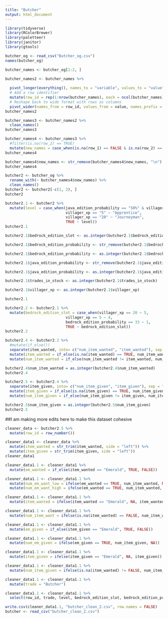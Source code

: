 ```yaml
---
title: "Butcher"
output: html_document
---
```

```r
library(tidyverse)
library(RColorBrewer)
library(paletteer)
library(janitor)
library(gtools)
```

```r
butcher_og <- read_csv("Butcher_og.csv")
names(butcher_og)
```

```r
butcher_names <- butcher_og[1:2, ]
```

```r
butcher_names2 <- butcher_names %>%
  
  pivot_longer(everything(), names_to = "variable", values_to = "value") %>%
  # Add a row identifier
  mutate(row_id = rep(1:nrow(butcher_names), each = ncol(butcher_names))) %>%
  # Reshape back to wide format with rows as columns
  pivot_wider(names_from = row_id, values_from = value, names_prefix = "Row_")
butcher_names2
```
```r
butcher_names3 <- butcher_names2 %>% 
  clean_names()
butcher_names3
```

```r
butcher_names4 <- butcher_names3 %>% 
  #filter(is.na(row_2) == TRUE)
  mutate(new_names = case_when(is.na(row_1) == FALSE & is.na(row_2) == FALSE ~ paste(row_1, row_2, sep = " "), is.na(row_2) == TRUE ~ row_1, is.na(row_1) == TRUE ~ row_2)) %>%   mutate(new_names = ifelse(new_names == "Probability", "Bedrock Edition Probability", new_names))
butcher_names4
```

```r
butcher_names4$new_names <- str_remove(butcher_names4$new_names, "\n")
butcher_names4
```

```r
butcher2 <- butcher_og %>%
  rename_with(~ butcher_names4$new_names) %>% 
  clean_names()
butcher2 <- butcher2[-c(1, 2), ]
butcher2
```

```r
butcher2.1 <- butcher2 %>% 
  mutate(level = case_when(java_edition_probability == "50%" & villager_xp == "2" | villager_xp == "1"~ "Novice", 
                           villager_xp == "5" ~ "Apprentice",
                           villager_xp == "20" ~ "Journeyman",
                           TRUE ~ level))
butcher2.1
```

```r
butcher2.1$bedrock_edition_slot <- as.integer(butcher2.1$bedrock_edition_slot)

butcher2.1$bedrock_edition_probability <- str_remove(butcher2.1$bedrock_edition_probability, "%")

butcher2.1$bedrock_edition_probability <- as.integer(butcher2.1$bedrock_edition_probability)

butcher2.1$java_edition_probability <- str_remove(butcher2.1$java_edition_probability, "%")

butcher2.1$java_edition_probability <- as.integer(butcher2.1$java_edition_probability)

butcher2.1$trades_in_stock <- as.integer(butcher2.1$trades_in_stock)

butcher2.1$villager_xp <- as.integer(butcher2.1$villager_xp)

butcher2.1
```

```r
butcher2.2 <- butcher2.1 %>% 
  mutate(bedrock_edition_slot = case_when(villager_xp == 20 ~ 5,
                           villager_xp == 5 ~ 4,
                           bedrock_edition_probability == 33 ~ 1,
                           TRUE ~ bedrock_edition_slot))
butcher2.2
```

```r
butcher2.4 <- butcher2.2 %>% 
  #mutate(if_else())
  separate(item_wanted, into= c("num_item_wanted", "item_wanted"), sep = "×") %>% 
  mutate(item_wanted = if_else(is.na(item_wanted) == TRUE, num_item_wanted, item_wanted)) %>% 
  mutate(num_item_wanted = if_else(num_item_wanted != item_wanted, num_item_wanted, "1"))

butcher2.4$num_item_wanted = as.integer(butcher2.4$num_item_wanted)
butcher2.4
```

```r
butcher2.5 <- butcher2.4 %>% 
  separate(item_given, into= c("num_item_given", "item_given"), sep = "×") %>% 
  mutate(item_given = if_else(is.na(item_given) == TRUE, num_item_given, item_given)) %>% 
  mutate(num_item_given = if_else(num_item_given != item_given, num_item_given, "1"))

butcher2.5$num_item_given = as.integer(butcher2.5$num_item_given)
butcher2.5
```

##I am making more edits here to make this dataset cohesive

```r
cleaner_data <- butcher2.5 %>%
  mutate(row_id = row_number())
```

```r
cleaner_data1 <- cleaner_data %>% 
  mutate(item_wanted = str_trim(item_wanted, side = "left")) %>% 
  mutate(item_given = str_trim(item_given, side = "left")) 
cleaner_data1
```


```r
cleaner_data1.1 <- cleaner_data1 %>% 
  mutate(em_wanted = if_else(item_wanted == "Emerald", TRUE, FALSE)) 
```

```r
cleaner_data1.1 <- cleaner_data1.1 %>% 
  mutate(num_em_want_low = ifelse(em_wanted == TRUE, num_item_wanted, NA)) %>% 
  mutate(num_em_want_high = ifelse(em_wanted == TRUE, num_item_wanted, NA))  
```

```r
cleaner_data1.1 <- cleaner_data1.1 %>% 
  mutate(item_wanted = ifelse(item_wanted == "Emerald", NA, item_wanted))  
```

```r
cleaner_data1.1 <- cleaner_data1.1 %>% 
  mutate(num_item_want = ifelse(is.na(item_wanted) == FALSE, num_item_wanted, NA))
```

```r
cleaner_data1.1 <- cleaner_data1.1 %>% 
  mutate(em_given = if_else(item_given == "Emerald", TRUE, FALSE))
```

```r
cleaner_data1.1 <- cleaner_data1.1 %>% 
  mutate(num_em_given = ifelse(em_given == TRUE, num_item_given, NA))  
```

```r
cleaner_data1.1 <- cleaner_data1.1 %>% 
  mutate(item_given = ifelse(item_given == "Emerald", NA, item_given))  
```

```r
cleaner_data1.1 <- cleaner_data1.1 %>% 
  mutate(num_item_given = ifelse(is.na(item_wanted) != FALSE, num_item_given, NA))  
```

```r
cleaner_data1.1 <- cleaner_data1.1 %>%
  mutate(trade = "Butcher")
```

```r
cleaner_data1.1 <- cleaner_data1.1 %>% 
  select(row_id, trade, level, bedrock_edition_slot, bedrock_edition_probability, java_edition_probability, em_wanted, num_em_want_low, num_em_want_high, item_wanted, num_item_want, em_given, num_em_given, item_given, num_item_given, trades_in_stock, price_multiplier, villager_xp)
```

```r
write.csv(cleaner_data1.1, "butcher_clean_2.csv", row.names = FALSE)
butcher <- read_csv("butcher_clean_2.csv")
```



